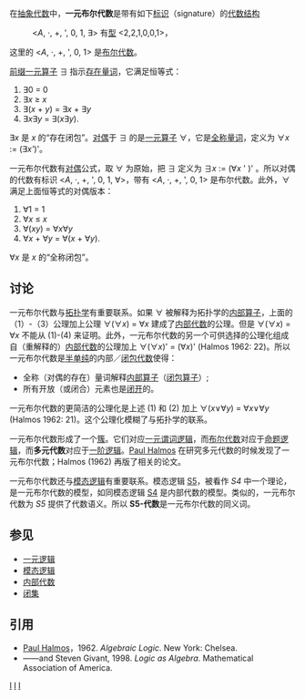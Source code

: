 {{NoteTA
|G1 = IT
|G2 = Math
}}
在[[抽象代数|抽象代数]]中，'''一元布尔代数'''是带有如下[[标识_(模型论)|标识]]（signature）的[[代数结构|代数结构]] 

:<''A'', ·, +, ', 0, 1, ∃> 有[[型|型]] <2,2,1,0,0,1>，

这里的 <''A'', ·, +, ', 0, 1> 是[[布尔代数|布尔代数]]。

[[前缀|前缀]][[一元算子|一元算子]] ∃ 指示[[存在量词|存在量词]]，它满足恒等式：
# ∃0 = 0
# ∃''x'' ≥ ''x''
# ∃(''x'' + ''y'') = ∃''x'' + ∃''y''
# ∃''x''∃''y'' = ∃(''x''∃''y''). 
∃''x'' 是 ''x'' 的“存在闭包”。[[对偶性_(序理论)|对偶]]于 ∃ 的是[[一元算子|一元算子]] ∀，它是[[全称量词|全称量词]]，定义为 ∀''x'' := (∃''x' '')'。 

一元布尔代数有[[对偶性_(序理论)|对偶]]公式，取 ∀ 为原始，把 ∃ 定义为 ∃''x'' := (∀''x'' ' )' 。所以对偶的代数有标识 <''A'', ·, +, ', 0, 1, ∀>，带有 <''A'', ·, +, ', 0, 1> 是布尔代数。此外，∀ 满足上面恒等式的对偶版本：
# ∀1 = 1
# ∀''x'' ≤ ''x''
# ∀(''xy'') = ∀''x''∀''y''
# ∀''x'' + ∀''y'' = ∀(''x'' + ∀''y'').
∀''x'' 是 ''x'' 的“全称闭包”。

== 讨论 ==

一元布尔代数与[[拓扑学|拓扑学]]有重要联系。如果 ∀ 被解释为拓扑学的[[内部算子|内部算子]]，上面的（1）-（3）公理加上公理 ∀(∀''x'') = ∀''x'' 建成了[[内部代数|内部代数]]的公理。但是 ∀(∀''x'') = ∀''x'' 不能从 (1)-(4) 来证明。此外，一元布尔代数的另一个可供选择的公理化组成自（重解释的）[[内部代数|内部代数]]的公理加上 ∀(∀''x'')' = (∀''x'')' (Halmos 1962: 22)。所以一元布尔代数是[[半单纯|半单纯]]的内部／[[闭包代数|闭包代数]]使得：
*全称（对偶的存在）量词解释[[内部算子|内部算子]]（[[闭包算子|闭包算子]]）;
*所有开放（或闭合）元素也是[[闭开集|闭开]]的。
一元布尔代数的更简洁的公理化是上述 (1) 和 (2) 加上 ∀(''x''∨∀''y'') = ∀''x''∨∀''y'' (Halmos 1962: 21)。这个公理化模糊了与拓扑学的联系。

一元布尔代数形成了一个[[簇_(泛代数)|簇]]。它们对应[[一元谓词逻辑|一元谓词逻辑]]，而[[Lindenbaum–Tarski代数|布尔代数]]对应于[[命题逻辑|命题逻辑]]，而'''多元代数'''对应于[[一阶逻辑|一阶逻辑]]。[[Paul_Halmos|Paul Halmos]] 在研究多元代数的时候发现了一元布尔代数；Halmos (1962) 再版了相关的论文。

一元布尔代数还与[[模态逻辑|模态逻辑]]有重要联系。模态逻辑 [[S5_(模态逻辑)|S5]]，被看作 ''S4'' 中一个理论，是一元布尔代数的模型，如同模态逻辑 [[模态逻辑|S4]] 是内部代数的模型。类似的，一元布尔代数为 ''S5'' 提供了代数语义。所以 '''S5-代数'''是一元布尔代数的同义词。

== 参见 ==
*[[一元逻辑|一元逻辑]]
*[[模态逻辑|模态逻辑]]
*[[内部代数|内部代数]]
*[[闭集|闭集]]

== 引用 ==
* [[Paul_Halmos|Paul Halmos]]，1962. ''Algebraic Logic''. New York: Chelsea.
*——and Steven Givant, 1998. ''Logic as Algebra''. Mathematical Association of America.

[[Category:布尔代数|I]]
[[Category:代数逻辑|I]]
[[Category:闭包算子|I]]